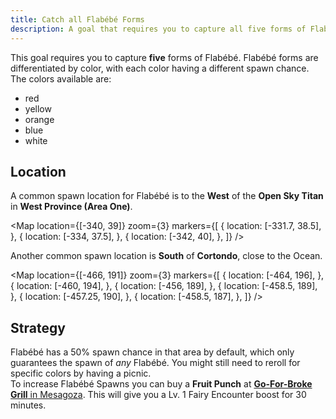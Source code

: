 ```yaml
---
title: Catch all Flabébé Forms
description: A goal that requires you to capture all five forms of Flabébé
---
```



This goal requires you to capture **five** forms of Flabébé.
Flabébé forms are differentiated by color, with each color having a different spawn chance.
The colors available are:

- red
- yellow
- orange
- blue
- white

## Location

A common spawn location for Flabébé is to the **West** of the **Open Sky Titan** in **West Province (Area One)**.

<Map
  location={[-340, 39]}
  zoom={3}
  markers={[
    {
      location: [-331.7, 38.5],
    },
    {
      location: [-334, 37.5],
    },
    {
      location: [-342, 40],
    },
  ]}
/>

Another common spawn location is **South** of **Cortondo**, close to the Ocean.

<Map
  location={[-466, 191]}
  zoom={3}
  markers={[
    {
      location: [-464, 196],
    },
    {
      location: [-460, 194],
    },
    {
      location: [-456, 189],
    },
    {
      location: [-458.5, 189],
    },
    {
      location: [-457.25, 190],
    },
    {
      location: [-458.5, 187],
    },
  ]}
/>

## Strategy

Flabébé has a 50% spawn chance in that area by default, which only guarantees the spawn of _any_ Flabébé.
You might still need to reroll for specific colors by having a picnic.<br />
To increase Flabébé Spawns you can buy a **Fruit Punch** at [**Go-For-Broke Grill** in Mesagoza](https://mapgenie.io/pokemon-scarlet-violet/maps/paldea-region?locationIds=217824).
This will give you a Lv. 1 Fairy Encounter boost for 30 minutes.
